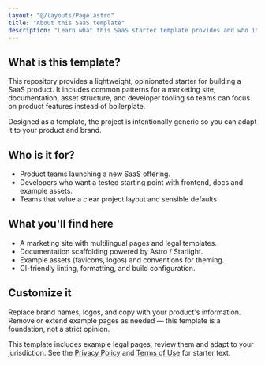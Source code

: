 ```yaml
---
layout: "@/layouts/Page.astro"
title: "About this SaaS template"
description: "Learn what this SaaS starter template provides and who it's for."
---
```


<PageHeadline title={frontmatter.title} />

## What is this template?

This repository provides a lightweight, opinionated starter for building a SaaS product. It includes common patterns for a marketing site, documentation, asset structure, and developer tooling so teams can focus on product features instead of boilerplate.

Designed as a template, the project is intentionally generic so you can adapt it to your product and brand.

## Who is it for?

- Product teams launching a new SaaS offering.
- Developers who want a tested starting point with frontend, docs and example assets.
- Teams that value a clear project layout and sensible defaults.

## What you'll find here

- A marketing site with multilingual pages and legal templates.
- Documentation scaffolding powered by Astro / Starlight.
- Example assets (favicons, logos) and conventions for theming.
- CI-friendly linting, formatting, and build configuration.

## Customize it

Replace brand names, logos, and copy with your product's information. Remove or extend example pages as needed — this template is a foundation, not a strict opinion.

<div class="not-prose border-t border-t-main-light dark:border-t-main-dark">
	<Waitlist
		formId="about-cta-waitlist-form"
		title="Join the early access list"
		description="Get updates about the template, starter guides, and recommended integrations."
	/>
	<p class="text-sm text-gray-500 mt-2">
		This template includes example legal pages; review them and adapt to your jurisdiction. See the <a href="/privacy-policy" class="underline">Privacy Policy</a> and <a href="/terms-of-use" class="underline">Terms of Use</a> for starter text.
	</p>
</div>
